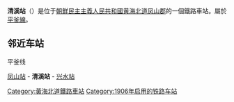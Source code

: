 {{unreferenced|time=2015-01-06T15:19:33+00:00}}
{{朝鮮半島車站資訊
|公司色 = red
|文字色 = 
|站名 = 清溪站
|圖片 = 
|pxl = 
|圖片說明 =
|前一站 = [[凤山站_(黄海北道)|凤山]]
|前一站距離 = 7.0
|後一站距離 = 7.9
|後一站 = [[兴水站|兴水]]
|所屬路線 = [[平釜线|平釜线]]
|距離 = 77.5
|起點站 = [[平壤站|平壤]]
|諺文 = 청계역
|朝鮮漢字 = 淸溪驛
|文觀部式 = Cheonggye-yeok
|馬-賴式 = Ch'ŏnggye-yŏk
|副站名 = 
|車站編號 = 
|停站路線數 = 
|所屬公司 = [[朝鮮民主主義人民共和國鐵道省|朝鮮民主主義人民共和國鐵道省]]
|所在地 =[[黄海北道|黄海北道]][[凤山郡_(朝鲜)|凤山郡]]
|車站構造 = 地面车站
|月台配置 = 
|啟用年月日 =1906年
|廢站年月日 = 
|上下車人次 = 
|統計年度 = 
|轉車 = 
|備註 = 
|全寬備註 = 
}}

'''清溪站'''（{{kor|名=北|諺=청계역|漢=淸溪驛|羅=Ch'ŏnggye yŏk|f=y}}）是位于[[朝鮮民主主義人民共和國|朝鮮民主主義人民共和國]][[黄海北道|黄海北道]][[凤山郡_(朝鲜)|凤山郡]]的一個鐵路車站。屬於[[平釜線|平釜線]]。

==邻近车站==
;平釜线
[[凤山站_(黄海北道)|凤山站]] - '''清溪站''' - [[兴水站|兴水站]]

{{朝鲜铁路小作品}}

{{平釜线}}

[[Category:黃海北道鐵路車站|Category:黃海北道鐵路車站]]
[[Category:1906年启用的铁路车站|Category:1906年启用的铁路车站]]